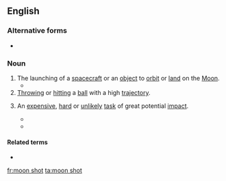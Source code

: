 {{also|moonshot}}
==English==

===Alternative forms===
* {{l|en|moonshot}}

===Noun===
{{en-noun}}

# The launching of a [[spacecraft]] or an [[object]] to [[orbit]] or [[land]] on the [[Moon]].
#* {{quote-news|date=2017-02-27|author=Samantha Masunaga|title=SpaceX plans to send two private astronauts to circle the moon — on their own dime|work=Los Angeles Times|url=http://www.latimes.com/business/la-fi-spacex-announcement-20170227-story.html|passage=The weeklong '''moon shot''' would make a close flyby of the moon’s surface, “go quite a bit further out into deep space” and then loop back to Earth, Musk said. The spacecraft will not try to land on the surface of the moon.}}
# [[throw|Throw]]ing or [[hit]]ting a [[ball]] with a high [[trajectory]].
# {{lb|en|figuratively}} An [[expensive]], [[hard]] or [[unlikely]] [[task]] of great potential [[impact]].
#* {{quote-news|date=2016-07-28|author=Nicky Woolf|title=Alphabet's revenue up to $21.5bn off the back of mobile and video ads|work=The Guardian|url=https://www.theguardian.com/technology/2016/jul/28/alphabet-earnings-revenue-up-google-mobile-advertising|passage=Revenue at Alphabet’s Other Bets division – which includes broadband business Google Fiber, home automation products Nest, self-driving cars and X, the research facility that works on “'''moon shot'''” ventures – rose 150% to $185m, while operating losses widened to $859m.|translation=}}
#* {{quote-news|date=2016-10-10|author=|title=Editorial October|work=Illawarra Mercury|url=http://www.illawarramercury.com.au/story/4218925/another-victory-in-the-world-war-on-cancer/|passage=In the US, Vice President Joe Biden has been labelled as the “Cancer Advocate in Chief”, charged in that country by President Obama with leading the fight to find a cure after losing his son to brain cancer last year. Biden has related the fight to find a cure to the quest to land man on the moon. “I believe that we need a '''moon shot''' in this country to cure cancer,” he said.}}

====Related terms====
* {{l|en|shoot the moon}}

[[fr:moon shot]]
[[ta:moon shot]]